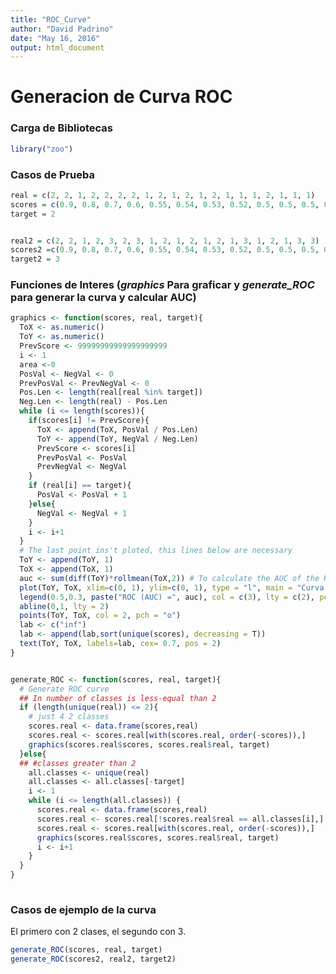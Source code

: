 ```yaml
---
title: "ROC_Curve"
author: "David Padrino"
date: "May 16, 2016"
output: html_document
---
```

# Generacion de Curva ROC

### Carga de Bibliotecas
```r
library("zoo")
```

### Casos de Prueba
```r
real = c(2, 2, 1, 2, 2, 2, 2, 1, 2, 1, 2, 1, 2, 1, 1, 1, 2, 1, 1, 1)
scores = c(0.9, 0.8, 0.7, 0.6, 0.55, 0.54, 0.53, 0.52, 0.5, 0.5, 0.5, 0.5, 0.38, 0.37, 0.36, 0.35, 0.34, 0.33, 0.30, 0.1)
target = 2


real2 = c(2, 2, 1, 2, 3, 2, 3, 1, 2, 1, 2, 1, 2, 1, 3, 1, 2, 1, 3, 3)
scores2 =c(0.9, 0.8, 0.7, 0.6, 0.55, 0.54, 0.53, 0.52, 0.5, 0.5, 0.5, 0.5, 0.38, 0.37, 0.36, 0.35, 0.34, 0.33, 0.30, 0.1)
target2 = 3
```


### Funciones de Interes (_graphics_ Para graficar y _generate_ROC_ para generar la curva y calcular AUC)
```r
graphics <- function(scores, real, target){
  ToX <- as.numeric()
  ToY <- as.numeric()
  PrevScore <- 99999999999999999999
  i <- 1
  area <-0
  PosVal <- NegVal <- 0
  PrevPosVal <- PrevNegVal <- 0
  Pos.Len <- length(real[real %in% target])
  Neg.Len <- length(real) - Pos.Len
  while (i <= length(scores)){
    if(scores[i] != PrevScore){
      ToX <- append(ToX, PosVal / Pos.Len)
      ToY <- append(ToY, NegVal / Neg.Len)
      PrevScore <- scores[i]
      PrevPosVal <- PosVal
      PrevNegVal <- NegVal
    }
    if (real[i] == target){
      PosVal <- PosVal + 1
    }else{
      NegVal <- NegVal + 1
    }
    i <- i+1  
  }
  # The last point ins't ploted, this lines below are necessary
  ToY <- append(ToY, 1)
  ToX <- append(ToX, 1)
  auc <- sum(diff(ToY)*rollmean(ToX,2)) # To calculate the AUC of the ROC curve
  plot(ToY, ToX, xlim=c(0, 1), ylim=c(0, 1), type = "l", main = "Curva ROC", xlab = "Falso Positivo", ylab = "Verdadero Positivo")
  legend(0.5,0.3, paste("ROC (AUC) =", auc), col = c(3), lty = c(2), pch = c(NA))  
  abline(0,1, lty = 2)
  points(ToY, ToX, col = 2, pch = "o") 
  lab <- c("inf")
  lab <- append(lab,sort(unique(scores), decreasing = T))
  text(ToY, ToX, labels=lab, cex= 0.7, pos = 2)
}  


generate_ROC <- function(scores, real, target){
  # Generate ROC curve
  ## In number of classes is less-equal than 2
  if (length(unique(real)) <= 2){
    # just 4 2 classes
    scores.real <- data.frame(scores,real)
    scores.real <- scores.real[with(scores.real, order(-scores)),]
    graphics(scores.real$scores, scores.real$real, target)   
  }else{
  ## #classes greater than 2
    all.classes <- unique(real)
    all.classes <- all.classes[-target]
    i <- 1
    while (i <= length(all.classes)) {
      scores.real <- data.frame(scores,real)       
      scores.real <- scores.real[!scores.real$real == all.classes[i],]
      scores.real <- scores.real[with(scores.real, order(-scores)),]
      graphics(scores.real$scores, scores.real$real, target)
      i <- i+1
    }
  } 
}
    


```


### Casos de ejemplo de la curva
El primero con 2 clases, el segundo con 3.
```r
generate_ROC(scores, real, target)
generate_ROC(scores2, real2, target2)

```

